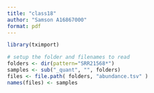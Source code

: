```yaml
---
title: "class18"
author: "Samson A16867000"
format: pdf
---
```


```r
library(tximport)

# setup the folder and filenames to read
folders <- dir(pattern="SRR21568*")
samples <- sub("_quant", "", folders)
files <- file.path( folders, "abundance.tsv" )
names(files) <- samples
```


  